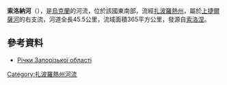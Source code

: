 '''索洛納河'''（{{lang-uk|Солона}}），是[[烏克蘭|烏克蘭]]的河流，位於該國東南部，流經[[扎波羅熱州|扎波羅熱州]]，屬於[[上捷爾薩河|上捷爾薩河]]的右支流，河道全長45.5公里，流域面積365平方公里，發源自[[索洛涅_(維利尼揚斯克區)|索洛涅]]。

==參考資料==
* [https://archive.is/20121205080230/http://rybohorona.zp.ua/ljubytelske-rybalstvo/richky-zaporizkoji-oblasti Річки Запорізької області]

{{DEFAULTSORT:Солона (ліва притока Верхньої Терси)}}
[[Category:扎波羅熱州河流|Category:扎波羅熱州河流]]


{{Ukraine-river-stub}}
